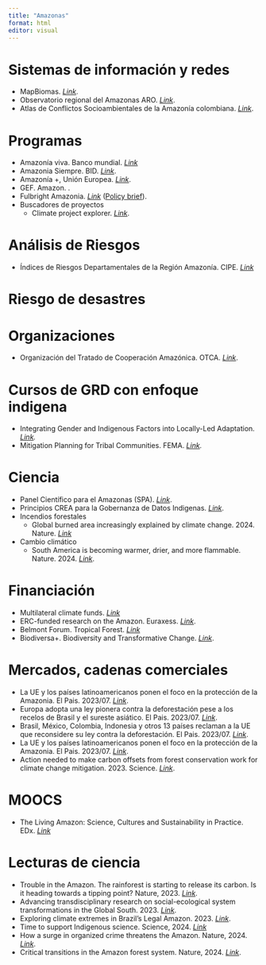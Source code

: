 ```yaml
---
title: "Amazonas"
format: html
editor: visual
---
```


# **Sistemas de información y redes**

-   MapBiomas. [*Link*](https://plataforma.amazonia.mapbiomas.org/agua).
-   Observatorio regional del Amazonas ARO. [*Link*](https://oraotca.org/en/home/).
-   Atlas de Conflictos Socioambientales de la Amazonía colombiana. [*Link*](https://siatac.co/atlas-conflictos-socioambientales/?fbclid=IwAR1ZekAw3NNfsHnnZXiDpHFz0ONGYzax26xTVMwYyHOft1cfavwnXZx-G3g).

# **Programas**

-   Amazonía viva. Banco mundial. [*Link*](https://www.bancomundial.org/es/programs/supporting-amazonia#:~:text=Amazon%C3%ADa%20Viva%20es%20la%20iniciativa,de%20vida%20de%20su%20poblaci%C3%B3n.)
-   Amazonia Siempre. BID. [*Link*](https://www.iadb.org/es/quienes-somos/tematicas/Amazonia).
-   Amazonía +, Unión Europea. [*Link*](https://www.fiiapp.org/proyectos_fiiapp/programa-amazonia/).
-   GEF. Amazon. .
-   Fulbright Amazonia. [*Link*](https://www.fulbrightprogram.org/amazonia/) ([Policy brief](https://www.fulbrightprogram.org/amazonia/)).
-   Buscadores de proyectos
    -   Climate project explorer. [*Link*](https://climateprojectexplorer.org/geographies/colombia).

# Análisis de Riesgos

-   Índices de Riesgos Departamentales de la Región Amazonía. CIPE. [*Link*](https://www.cipe.org/resources/colombia-risk-analysis-special-report/)

# Riesgo de desastres

# **Organizaciones**

-   Organización del Tratado de Cooperación Amazónica. OTCA. [*Link*](http://otca.org/).

# Cursos de GRD con enfoque indigena

-   Integrating Gender and Indigenous Factors into Locally-Led Adaptation. [*Link*](https://ap-plat.nies.go.jp/adaptation_literacy/resources/e_learning/ait_lla/index.html)*.*
-   Mitigation Planning for Tribal Communities. FEMA. [*Link*](https://training.fema.gov/is/courseoverview.aspx?code=IS-350&lang=en)*.*

# **Ciencia**

-   Panel Científico para el Amazonas (SPA). [*Link*](https://www.laamazoniaquequeremos.org/).
-   Principios CREA para la Gobernanza de Datos Indigenas. [*Link*](https://www.gida-global.org/care).
-   Incendios forestales
    -   Global burned area increasingly explained by climate change. 2024. Nature. [*Link*](https://www.nature.com/articles/s41558-024-02140-w)
-   Cambio climático
    -   South America is becoming warmer, drier, and more flammable. Nature. 2024. [*Link*](https://www.nature.com/articles/s43247-024-01654-7).

# **Financiación**

-   Multilateral climate funds. [*Link*](https://climateprojectexplorer.org/)
-   ERC-funded research on the Amazon. Euraxess. [*Link*](https://euraxess.ec.europa.eu/worldwide/lac/events/webinar-showcasing-erc-funded-research-amazon).
-   Belmont Forum. Tropical Forest. [*Link*](https://belmontforum.org/cras#forests)
-   Biodiversa+. Biodiversity and Transformative Change. [*Link*](https://www.biodiversa.eu/2024/06/11/2024-2025-joint-call/).

# **Mercados, cadenas comerciales**

-   La UE y los países latinoamericanos ponen el foco en la protección de la Amazonia. El Pais. 2023/07. [*Link*](https://elpais.com/america-futura/2023-09-18/la-ue-y-los-paises-latinoamericanos-ponen-el-foco-en-la-proteccion-de-la-amazonia.html).
-   Europa adopta una ley pionera contra la deforestación pese a los recelos de Brasil y el sureste asiático. El Pais. 2023/07. [*Link*](https://elpais.com/clima-y-medio-ambiente/2023-05-16/europa-adopta-una-ley-pionera-contra-la-deforestacion-pese-a-los-recelos-de-brasil-y-el-sureste-asiatico.html).
-   Brasil, México, Colombia, Indonesia y otros 13 países reclaman a la UE que reconsidere su ley contra la deforestación. El Pais. 2023/07. [*Link*](https://elpais.com/clima-y-medio-ambiente/2023-09-11/brasil-mexico-colombia-indonesia-y-otros-13-paises-reclaman-a-la-ue-que-reconsidere-su-ley-contra-la-deforestacion.html).
-   La UE y los países latinoamericanos ponen el foco en la protección de la Amazonia. El Pais. 2023/07. [*Link*](https://elpais.com/america-futura/2023-09-18/la-ue-y-los-paises-latinoamericanos-ponen-el-foco-en-la-proteccion-de-la-amazonia.html).
-   Action needed to make carbon offsets from forest conservation work for climate change mitigation. 2023. Science. [*Link*](https://www.science.org/doi/10.1126/science.ade3535).

# **MOOCS**

-   The Living Amazon: Science, Cultures and Sustainability in Practice. EDx. [*Link*](https://www.edx.org/learn/sustainability/sdg-academy-the-living-amazon-science-cultures-and-sustainability-in-practice)

# **Lecturas de ciencia**

-   Trouble in the Amazon. The rainforest is starting to release its carbon. Is it heading towards a tipping point? Nature, 2023. [*Link*](https://www.nature.com/immersive/d41586-023-02599-1/index.html).
-   Advancing transdisciplinary research on social-ecological system transformations in the Global South. 2023. [*Link*](https://www.tandfonline.com/journals/tbsm22/collections/social-ecological-system).
-   Exploring climate extremes in Brazil’s Legal Amazon. 2023. [*Link*](https://link.springer.com/article/10.1007/s00477-023-02634-7).
-   Time to support Indigenous science. Science, 2024. [*Link*](https://www.science.org/doi/10.1126/science.ado0684)
-   How a surge in organized crime threatens the Amazon. Nature, 2024. [*Link*](https://www.nature.com/articles/d41586-023-04087-y).
-   Critical transitions in the Amazon forest system. Nature, 2024. [*Link*](https://www.nature.com/articles/s41586-023-06970-0).